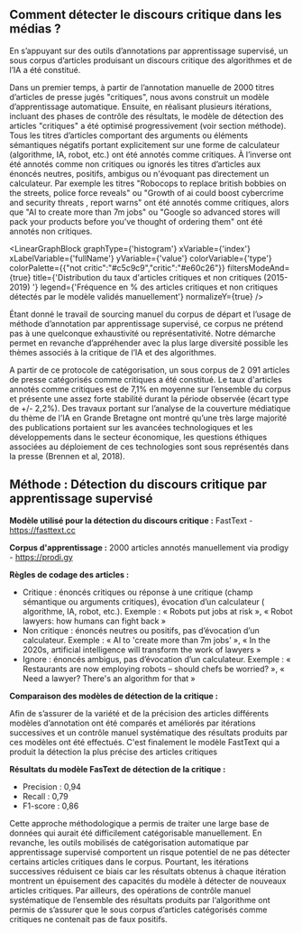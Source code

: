 
## Comment détecter le discours critique dans les médias ? 

En s’appuyant sur des outils d’annotations par apprentissage supervisé, un sous corpus d’articles produisant un discours critique des algorithmes et de l’IA a été constitué. 

Dans un premier temps, à partir de l’annotation manuelle de 2000 titres d’articles de presse jugés "critiques", nous avons construit un modèle d’apprentissage automatique. Ensuite, en réalisant plusieurs itérations, incluant des phases de contrôle des résultats, le modèle de détection des articles "critiques" a été optimisé progressivement (voir section méthode). Tous les titres d’articles comportant des arguments ou éléments sémantiques négatifs portant explicitement sur une forme de calculateur (algorithme, IA, robot, etc.) ont été annotés comme critiques. À l’inverse ont été annotés comme non critiques ou ignorés les titres d’articles aux énoncés neutres, positifs, ambigus ou n'évoquant pas directement un calculateur. Par exemple les titres "Robocops to replace british bobbies on the streets, police force reveals" ou "Growth of ai could boost cybercrime and security threats , report warns"  ont été annotés comme critiques, alors que "AI to create more than 7m jobs" ou "Google so advanced stores will pack your products before you’ve thought of ordering them" ont été annotés non critiques. 

<LinearGraphBlock 
  graphType={'histogram'} 
  xVariable={'index'} 
  xLabelVariable={'fullName'} 
  yVariable={'value'} 
  colorVariable={'type'} 
  colorPalette={{"not critic":"#c5c9c9","critic":"#e60c26"}} 
  filtersModeAnd={true} 
  title={'Distribution du taux d\'articles critiques et non critiques (2015-2019) '} 
  legend={'Fréquence en % des articles critiques et non critiques détectés par le modèle validés manuellement'} 
  normalizeY={true}
/>

Étant donné le travail de sourcing manuel du corpus de départ et l’usage de méthode d’annotation par apprentissage supervisé, ce corpus ne prétend pas à une quelconque exhaustivité ou représentativité. Notre démarche permet en revanche d’appréhender avec la plus large diversité possible les thèmes associés à la critique de l’IA et des algorithmes. 

A partir de ce protocole de catégorisation, un sous corpus de 2 091 articles de presse catégorisés comme critiques a été constitué. Le taux d'articles annotés comme critiques est de 7,1% en moyenne sur l’ensemble du corpus et présente une assez forte stabilité durant la période observée (écart type de +/- 2,2%). Des travaux portant sur l’analyse de la couverture médiatique du thème de l’IA en Grande Bretagne ont montré qu’une très large majorité des publications portaient sur les avancées technologiques et les développements dans le secteur économique, les questions éthiques associées au déploiement de ces technologies sont sous représentés dans la presse (Brennen et al, 2018). 


<div className="methodo-container">
  <h2 id="m-thode-d-tection-du-discours-critique-par-apprentissage-supervis-">Méthode : Détection du discours critique par apprentissage supervisé</h2>
  <p><strong>Modèle utilisé pour la détection du discours critique :</strong> FastText - <a href="https://fasttext.cc">https://fasttext.cc</a></p>
  <p><strong>Corpus d&#39;apprentissage :</strong> 2000 articles annotés manuellement via prodigy - <a href="https://prodi.gy">https://prodi.gy</a></p>
  <p><strong>Règles de codage des articles :</strong> </p>
  <ul>
  <li>Critique : énoncés critiques ou réponse à une critique  (champ sémantique ou arguments critiques), évocation d’un calculateur ( algorithme, IA, robot, etc.). Exemple : « Robots put jobs at risk », 
  « Robot lawyers: how humans can fight back »</li>
  <li>Non critique : énoncés neutres ou positifs, pas d’évocation d’un calculateur. Exemple : « AI to &#39;create more than 7m jobs’ », 
  « In the 2020s, artificial intelligence will transform the work of lawyers »</li>
  <li>Ignore : énoncés ambigus, pas d’évocation d’un calculateur. Exemple : « Restaurants are now employing robots – should chefs be worried? », « Need a lawyer? There&#39;s an algorithm for that »</li>
  </ul>
  <p><strong>Comparaison des modèles de détection de la critique :</strong></p>
  <p>Afin de s’assurer de la variété et de la précision des articles différents modèles d’annotation ont été comparés et améliorés par itérations successives et un contrôle manuel systématique des résultats produits par ces modèles ont été effectués. C&#39;est finalement le modèle FastText qui a produit la détection la plus précise des articles critiques</p>

  <p><strong>Résultats du modèle FasText de détection de la critique : </strong> 
 <ul>
 <li>Precision : 0,94</li>
 <li>Recall : 0,79</li>
 <li>F1-score : 0,86</li>
 </ul>
    
  Cette approche méthodologique a permis de traiter une large base de données qui aurait été difficilement catégorisable manuellement. En revanche, les outils mobilisés de catégorisation automatique par apprentissage supervisé comportent un risque potentiel de ne pas détecter certains articles critiques dans le corpus. Pourtant, les itérations successives réduisent ce biais car les résultats obtenus à chaque itération montrent un épuisement des capacités du modèle à détecter de nouveaux articles critiques. Par ailleurs, des opérations de contrôle manuel systématique de l’ensemble des résultats produits par l‘algorithme ont permis de s’assurer que le sous corpus d’articles catégorisés comme critiques ne contenait pas de faux positifs. </p>

</div>
